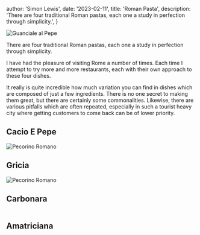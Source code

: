
  author: 'Simon Lewis',
  date: '2023-02-11',
  title: 'Roman Pasta',
  description:
    'There are four traditional Roman pastas, each one a study in perfection through simplicity.',
}


<Image
  src="https://storage.googleapis.com/kniferoll_bucket-portfolio/guanciale.jpg"
  alt="Guanciale al Pepe"
  width={1920}
  height={1080}
/>

There are four traditional Roman pastas, each one a study in perfection through simplicity.

I have had the pleasure of visiting Rome a number of times. Each time I attempt to try more and more restaurants, each with their own approach to these four dishes.

It really is quite incredible how much variation you can find in dishes which are composed of just a few ingredients. There is no one secret to making them great,
but there are certainly some commonalities. Likewise, there are various pitfalls which are often repeated, especially in such a tourist heavy city where getting customers to come back
can be of lower priority.

## Cacio E Pepe

<Image
  src="https://storage.googleapis.com/kniferoll_bucket-portfolio/cacioEpepe.jpg"
  alt="Pecorino Romano"
  width={1920}
  height={1080}
/>

## Gricia

<Image
  src="https://storage.googleapis.com/kniferoll_bucket-portfolio/Pasta_alla_Gricia.jpg"
  alt="Pecorino Romano"
  width={1920}
  height={1080}
/>

## Carbonara

<Image
  src="https://images.unsplash.com/photo-1577996943427-df52c1fb01b1?ixlib=rb-4.0.3&ixid=MnwxMjA3fDB8MHxwaG90by1wYWdlfHx8fGVufDB8fHx8&auto=format&fit=crop&w=1025&q=80"
  alt=""
  width={1920}
  height={1080}
/>

## Amatriciana

<Image
  src="https://storage.googleapis.com/kniferoll_bucket-portfolio/amatriciana.jpg"
  alt=""
  width={1920}
  height={1080}
/>
